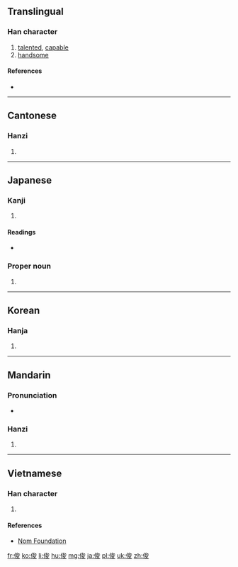 {{also|儁}}
==Translingual==

===Han character===
{{Han char|rn=9|rad=人|as=07|sn=9|four=2324<sub>7</sub>|canj=人戈金水 (OICE)|ids=⿰[[亻]][[夋]]}}

# [[talented]], [[capable]]
# [[handsome]]

====References====
* {{Han ref|kx=0104.150|dkj=00674|dj=0220.140|hdz=10168.040|uh=4FCA|ud=20426|bh=AB54|bd=43860}}

----

==Cantonese==

===Hanzi===
{{yue-hanzi|jyut=[[zeon3]]|y=jeun3}}

# {{defn|lang=yue|sort=人07}}

----

==Japanese==

===Kanji===
{{ja-kanji|grade=c|rs=人07}}

# {{defn|lang=ja|sort=人07}}

====Readings====
* {{ja-readings|on=[[しゅん]] (shun)|kun=[[すぐれる]] (sugureru)|nanori=[[とし]] (toshi)}}

===Proper noun===
{{ja-pos|しゅん|proper}}

# {{given name|male|lang=ja|sort=しゅん}}

----

==Korean==

===Hanja===
{{ko-hanja|hangeul=준|rv=jun|mr=chun}}

# {{defn|lang=ko|sort=人07}}

----

==Mandarin==

===Pronunciation===
* {{audio|Zh-jùn.ogg|Audio}}

===Hanzi===
{{cmn-hanzi|pin=[[jùn]] ([[jun4]])|wg=chün<sup>4</sup>}}

# {{defn|lang=cmn|sort=人07}}

----

==Vietnamese==

===Han character===
{{vi-hantu|[[tuấn]], [[toáng]], [[bưu]], [[bữu]], [[bửu]]|rs=人07}}

# {{defn|lang=vi|sort=人07}}

====References====
*[http://nomfoundation.org/common/nom_details.php?codepoint=4fca Nom Foundation]

[[fr:俊]]
[[ko:俊]]
[[li:俊]]
[[hu:俊]]
[[mg:俊]]
[[ja:俊]]
[[pl:俊]]
[[uk:俊]]
[[zh:俊]]